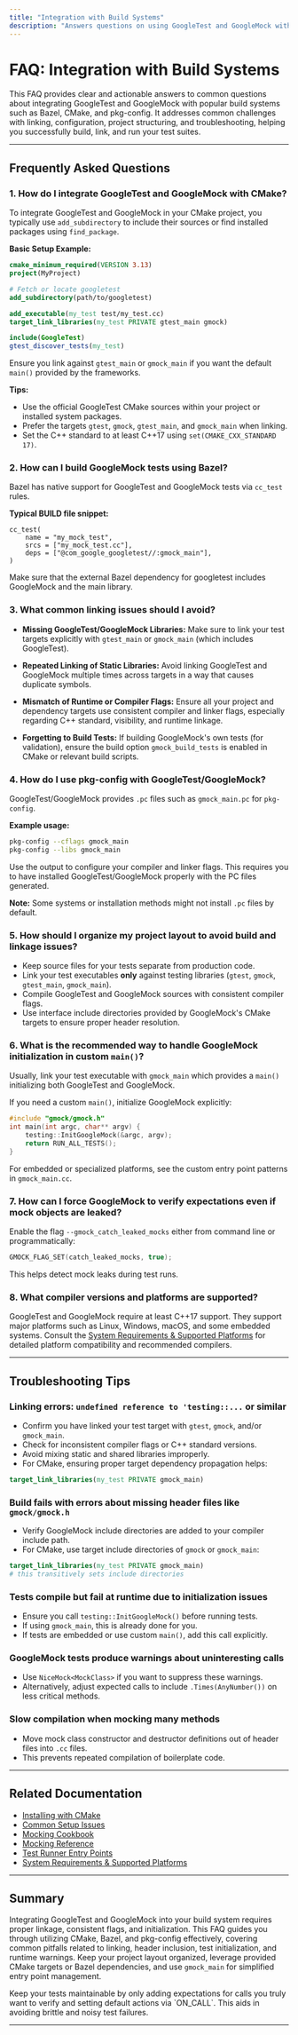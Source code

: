 ```yaml
---
title: "Integration with Build Systems"
description: "Answers questions on using GoogleTest and GoogleMock with common build systems, including Bazel, CMake, and pkg-config. Provides troubleshooting tips for linking, configuration, and project layout issues."
---
```


# FAQ: Integration with Build Systems

This FAQ provides clear and actionable answers to common questions about integrating GoogleTest and GoogleMock with popular build systems such as Bazel, CMake, and pkg-config. It addresses common challenges with linking, configuration, project structuring, and troubleshooting, helping you successfully build, link, and run your test suites.

---

## Frequently Asked Questions

### 1. How do I integrate GoogleTest and GoogleMock with CMake?

To integrate GoogleTest and GoogleMock in your CMake project, you typically use `add_subdirectory` to include their sources or find installed packages using `find_package`.

**Basic Setup Example:**

```cmake
cmake_minimum_required(VERSION 3.13)
project(MyProject)

# Fetch or locate googletest
add_subdirectory(path/to/googletest)

add_executable(my_test test/my_test.cc)
target_link_libraries(my_test PRIVATE gtest_main gmock)

include(GoogleTest)
gtest_discover_tests(my_test)
```

Ensure you link against `gtest_main` or `gmock_main` if you want the default `main()` provided by the frameworks.

**Tips:**
- Use the official GoogleTest CMake sources within your project or installed system packages.
- Prefer the targets `gtest`, `gmock`, `gtest_main`, and `gmock_main` when linking.
- Set the C++ standard to at least C++17 using `set(CMAKE_CXX_STANDARD 17)`.

### 2. How can I build GoogleMock tests using Bazel?

Bazel has native support for GoogleTest and GoogleMock tests via `cc_test` rules.

**Typical BUILD file snippet:**

```starlark
cc_test(
    name = "my_mock_test",
    srcs = ["my_mock_test.cc"],
    deps = ["@com_google_googletest//:gmock_main"],
)
```

Make sure that the external Bazel dependency for googletest includes GoogleMock and the main library.

### 3. What common linking issues should I avoid?

- **Missing GoogleTest/GoogleMock Libraries:** Make sure to link your test targets explicitly with `gtest_main` or `gmock_main` (which includes GoogleTest).

- **Repeated Linking of Static Libraries:** Avoid linking GoogleTest and GoogleMock multiple times across targets in a way that causes duplicate symbols.

- **Mismatch of Runtime or Compiler Flags:** Ensure all your project and dependency targets use consistent compiler and linker flags, especially regarding C++ standard, visibility, and runtime linkage.

- **Forgetting to Build Tests:** If building GoogleMock's own tests (for validation), ensure the build option `gmock_build_tests` is enabled in CMake or relevant build scripts.

### 4. How do I use pkg-config with GoogleTest/GoogleMock?

GoogleTest/GoogleMock provides `.pc` files such as `gmock_main.pc` for `pkg-config`.

**Example usage:**

```bash
pkg-config --cflags gmock_main
pkg-config --libs gmock_main
```

Use the output to configure your compiler and linker flags. This requires you to have installed GoogleTest/GoogleMock properly with the PC files generated.

**Note:** Some systems or installation methods might not install `.pc` files by default.

### 5. How should I organize my project layout to avoid build and linkage issues?

- Keep source files for your tests separate from production code.
- Link your test executables **only** against testing libraries (`gtest`, `gmock`, `gtest_main`, `gmock_main`).
- Compile GoogleTest and GoogleMock sources with consistent compiler flags.
- Use interface include directories provided by GoogleMock's CMake targets to ensure proper header resolution.

### 6. What is the recommended way to handle GoogleMock initialization in custom `main()`?

Usually, link your test executable with `gmock_main` which provides a `main()` initializing both GoogleTest and GoogleMock.

If you need a custom `main()`, initialize GoogleMock explicitly:

```cpp
#include "gmock/gmock.h"
int main(int argc, char** argv) {
    testing::InitGoogleMock(&argc, argv);
    return RUN_ALL_TESTS();
}
```

For embedded or specialized platforms, see the custom entry point patterns in `gmock_main.cc`.


### 7. How can I force GoogleMock to verify expectations even if mock objects are leaked?

Enable the flag `--gmock_catch_leaked_mocks` either from command line or programmatically:

```cpp
GMOCK_FLAG_SET(catch_leaked_mocks, true);
```

This helps detect mock leaks during test runs.

### 8. What compiler versions and platforms are supported?

GoogleTest and GoogleMock require at least C++17 support. They support major platforms such as Linux, Windows, macOS, and some embedded systems. Consult the [System Requirements & Supported Platforms](../getting-started/prerequisites-installation/system-requirements) for detailed platform compatibility and recommended compilers.

---

## Troubleshooting Tips

### Linking errors: `undefined reference to 'testing::...` or similar

- Confirm you have linked your test target with `gtest`, `gmock`, and/or `gmock_main`.
- Check for inconsistent compiler flags or C++ standard versions.
- Avoid mixing static and shared libraries improperly.
- For CMake, ensuring proper target dependency propagation helps:

```cmake
target_link_libraries(my_test PRIVATE gmock_main)
``` 


### Build fails with errors about missing header files like `gmock/gmock.h`

- Verify GoogleMock include directories are added to your compiler include path.
- For CMake, use target include directories of `gmock` or `gmock_main`:

```cmake
target_link_libraries(my_test PRIVATE gmock_main)
# this transitively sets include directories
```

### Tests compile but fail at runtime due to initialization issues

- Ensure you call `testing::InitGoogleMock()` before running tests.
- If using `gmock_main`, this is already done for you.
- If tests are embedded or use custom `main()`, add this call explicitly.

### GoogleMock tests produce warnings about uninteresting calls

- Use `NiceMock<MockClass>` if you want to suppress these warnings.
- Alternatively, adjust expected calls to include `.Times(AnyNumber())` on less critical methods.

### Slow compilation when mocking many methods

- Move mock class constructor and destructor definitions out of header files into `.cc` files.
- This prevents repeated compilation of boilerplate code.

---

## Related Documentation

- [Installing with CMake](/getting-started/prerequisites-installation/installation-cmake)
- [Common Setup Issues](/getting-started/troubleshooting-support/common-setup-issues)
- [Mocking Cookbook](docs/gmock_cook_book.md)
- [Mocking Reference](docs/reference/mocking.md)
- [Test Runner Entry Points](api_reference/configuration_and_main_api/runner_entry_points.mdx)
- [System Requirements & Supported Platforms](/getting-started/prerequisites-installation/system-requirements)

---

## Summary

Integrating GoogleTest and GoogleMock into your build system requires proper linkage, consistent flags, and initialization. This FAQ guides you through utilizing CMake, Bazel, and pkg-config effectively, covering common pitfalls related to linking, header inclusion, test initialization, and runtime warnings. Keep your project layout organized, leverage provided CMake targets or Bazel dependencies, and use `gmock_main` for simplified entry point management.

<Tip>
Keep your tests maintainable by only adding expectations for calls you truly want to verify and setting default actions via `ON_CALL`. This aids in avoiding brittle and noisy test failures.
</Tip>

---

